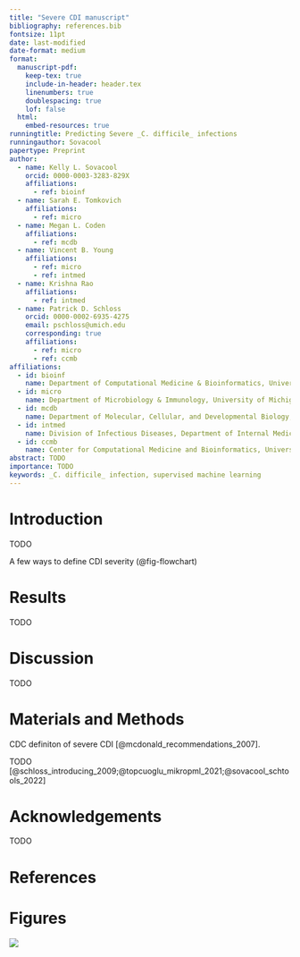 ```yaml
---
title: "Severe CDI manuscript"
bibliography: references.bib
fontsize: 11pt
date: last-modified
date-format: medium
format:
  manuscript-pdf:
    keep-tex: true
    include-in-header: header.tex
    linenumbers: true
    doublespacing: true
    lof: false
  html:
    embed-resources: true
runningtitle: Predicting Severe _C. difficile_ infections
runningauthor: Sovacool
papertype: Preprint
author:
  - name: Kelly L. Sovacool
    orcid: 0000-0003-3283-829X
    affiliations:
      - ref: bioinf
  - name: Sarah E. Tomkovich
    affiliations:
      - ref: micro
  - name: Megan L. Coden
    affiliations:
      - ref: mcdb
  - name: Vincent B. Young
    affiliations:
      - ref: micro
      - ref: intmed
  - name: Krishna Rao
    affiliations:
      - ref: intmed
  - name: Patrick D. Schloss
    orcid: 0000-0002-6935-4275
    email: pschloss@umich.edu
    corresponding: true
    affiliations:
      - ref: micro
      - ref: ccmb
affiliations:
  - id: bioinf
    name: Department of Computational Medicine & Bioinformatics, University of Michigan
  - id: micro
    name: Department of Microbiology & Immunology, University of Michigan
  - id: mcdb
    name: Department of Molecular, Cellular, and Developmental Biology, University of Michigan
  - id: intmed
    name: Division of Infectious Diseases, Department of Internal Medicine, University of Michigan
  - id: ccmb
    name: Center for Computational Medicine and Bioinformatics, University of Michigan
abstract: TODO
importance: TODO
keywords: _C. difficile_ infection, supervised machine learning
---
```



# Introduction

TODO

A few ways to define CDI severity (@fig-flowchart)

# Results 

TODO

# Discussion

TODO

# Materials and Methods

CDC definiton of severe CDI [@mcdonald_recommendations_2007].


TODO [@schloss_introducing_2009;@topcuoglu_mikropml_2021;@sovacool_schtools_2022]

# Acknowledgements

TODO

# References {.unnumbered}

::: {#refs}
:::

# Figures

::: {#fig-flowchart fig-cap="**CDI severity definitions**. A) B)"}
![](figures/flowchart_sankey.png)
:::
